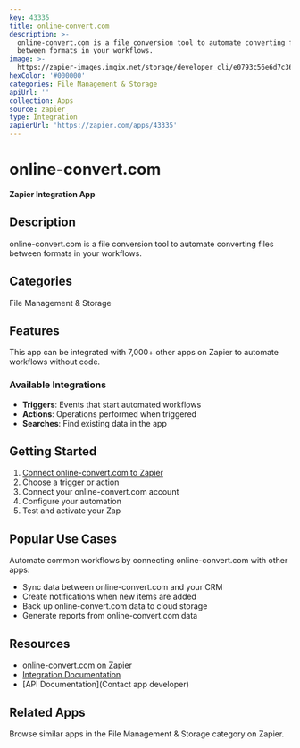 ```yaml
---
key: 43335
title: online-convert.com
description: >-
  online-convert.com is a file conversion tool to automate converting files
  between formats in your workflows.
image: >-
  https://zapier-images.imgix.net/storage/developer_cli/e0793c56e6d7c368f5bf39e10ce2fa1e.png?auto=format%2Ccompress&ixlib=python-3.0.0&q=50
hexColor: '#000000'
categories: File Management & Storage
apiUrl: ''
collection: Apps
source: zapier
type: Integration
zapierUrl: 'https://zapier.com/apps/43335'
---
```

# online-convert.com

**Zapier Integration App**

## Description

online-convert.com is a file conversion tool to automate converting files between formats in your workflows.

## Categories

File Management & Storage

## Features

This app can be integrated with 7,000+ other apps on Zapier to automate workflows without code.

### Available Integrations

- **Triggers**: Events that start automated workflows
- **Actions**: Operations performed when triggered
- **Searches**: Find existing data in the app

## Getting Started

1. [Connect online-convert.com to Zapier](https://zapier.com/apps/43335)
2. Choose a trigger or action
3. Connect your online-convert.com account
4. Configure your automation
5. Test and activate your Zap

## Popular Use Cases

Automate common workflows by connecting online-convert.com with other apps:

- Sync data between online-convert.com and your CRM
- Create notifications when new items are added
- Back up online-convert.com data to cloud storage
- Generate reports from online-convert.com data

## Resources

- [online-convert.com on Zapier](https://zapier.com/apps/43335)
- [Integration Documentation](https://zapier.com/apps/43335/integrations)
- [API Documentation](Contact app developer)

## Related Apps

Browse similar apps in the File Management & Storage category on Zapier.
